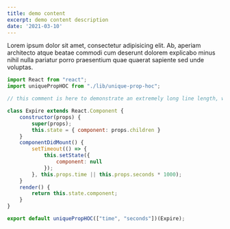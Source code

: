 ```yaml
---
title: demo content
excerpt: demo content description
date: '2021-03-10'
---
```


Lorem ipsum dolor sit amet, consectetur adipisicing elit. Ab, aperiam architecto atque beatae commodi cum deserunt dolorem explicabo minus nihil nulla pariatur porro praesentium quae quaerat sapiente sed unde voluptas.


``` js
import React from "react";
import uniquePropHOC from "./lib/unique-prop-hoc";

// this comment is here to demonstrate an extremely long line length, well beyond what you should probably allow in your own code, though sometimes you'll be highlighting code you can't refactor, which is unfortunate but should be handled gracefully

class Expire extends React.Component {
    constructor(props) {
        super(props);
        this.state = { component: props.children }
    }
    componentDidMount() {
        setTimeout(() => {
            this.setState({
                component: null
            });
        }, this.props.time || this.props.seconds * 1000);
    }
    render() {
        return this.state.component;
    }
}

export default uniquePropHOC(["time", "seconds"])(Expire);
```